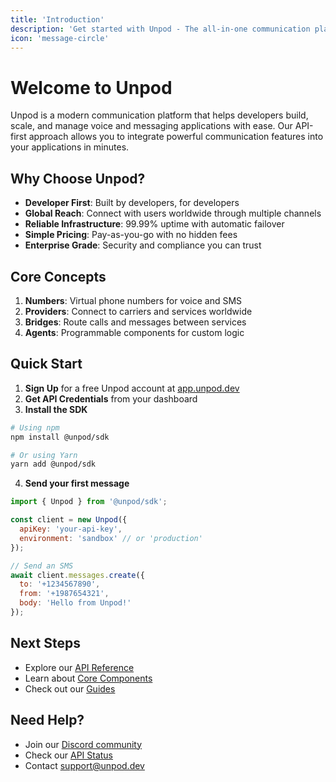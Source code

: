 ```yaml
---
title: 'Introduction'
description: 'Get started with Unpod - The all-in-one communication platform for developers'
icon: 'message-circle'
---
```


# Welcome to Unpod

Unpod is a modern communication platform that helps developers build, scale, and manage voice and messaging applications with ease. Our API-first approach allows you to integrate powerful communication features into your applications in minutes.

## Why Choose Unpod?

- **Developer First**: Built by developers, for developers
- **Global Reach**: Connect with users worldwide through multiple channels
- **Reliable Infrastructure**: 99.99% uptime with automatic failover
- **Simple Pricing**: Pay-as-you-go with no hidden fees
- **Enterprise Grade**: Security and compliance you can trust

## Core Concepts

1. **Numbers**: Virtual phone numbers for voice and SMS
2. **Providers**: Connect to carriers and services worldwide
3. **Bridges**: Route calls and messages between services
4. **Agents**: Programmable components for custom logic

## Quick Start

1. **Sign Up** for a free Unpod account at [app.unpod.dev](https://app.unpod.dev)
2. **Get API Credentials** from your dashboard
3. **Install the SDK**

```bash
# Using npm
npm install @unpod/sdk

# Or using Yarn
yarn add @unpod/sdk
```

4. **Send your first message**

```javascript
import { Unpod } from '@unpod/sdk';

const client = new Unpod({
  apiKey: 'your-api-key',
  environment: 'sandbox' // or 'production'
});

// Send an SMS
await client.messages.create({
  to: '+1234567890',
  from: '+1987654321',
  body: 'Hello from Unpod!'
});
```

## Next Steps

- Explore our [API Reference](/api/overview)
- Learn about [Core Components](/concepts)
- Check out our [Guides](/guides/integration)

## Need Help?

- Join our [Discord community](https://discord.gg/unpod)
- Check our [API Status](https://status.unpod.dev)
- Contact [support@unpod.dev](mailto:support@unpod.dev)
